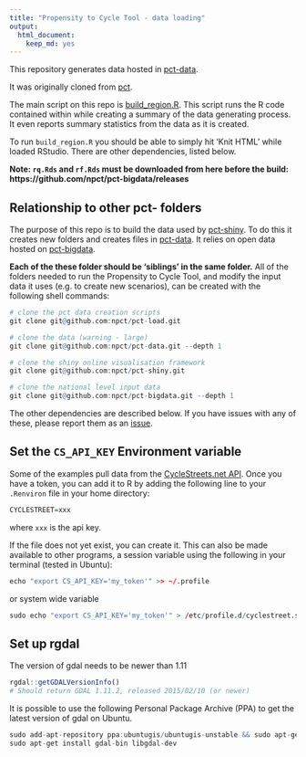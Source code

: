 ```yaml
---
title: "Propensity to Cycle Tool - data loading"
output:
  html_document:
    keep_md: yes
---
```


This repository generates data hosted in [pct-data](https://github.com/npct/pct-data).

It was originally cloned from [pct](https://github.com/npct/pct).

The main script on this repo is [build_region.R](https://github.com/npct/pct-load/blob/master/build_region.R).
This script runs the R code contained within while creating a summary of the data generating process.
It even reports summary statistics from the data as it is created.

To run `build_region.R` you should be able to simply hit 'Knit HTML' while loaded RStudio.
There are other dependencies, listed below.

**Note: `rq.Rds` and `rf.Rds` must be downloaded from here before the build: https://github.com/npct/pct-bigdata/releases **

## Relationship to other pct- folders

The purpose of this repo is to build the data used by [pct-shiny](https://github.com/npct/pct-shiny).
To do this it creates new folders and creates files in [pct-data](https://github.com/npct/pct-data).
It relies on open data hosted on [pct-bigdata](https://github.com/npct/pct-bigdata/).

**Each of the these folder should be 'siblings' in the same folder.**
All of the folders needed to run the Propensity to Cycle Tool, and modify the input data it uses (e.g. to create new scenarios), can be created with the following shell commands:

```r
# clone the pct data creation scripts
git clone git@github.com:npct/pct-load.git 

# clone the data (warning - large)
git clone git@github.com:npct/pct-data.git --depth 1

# clone the shiny online visualisation framework
git clone git@github.com:npct/pct-shiny.git 

# clone the national level input data
git clone git@github.com:npct/pct-bigdata.git --depth 1
```

The other dependencies are described below.
If you have issues with any of these, please report them as an [issue](https://github.com/npct/pct-load/issues).

## Set the `CS_API_KEY` Environment variable

Some of the examples pull data from the
[CycleStreets.net API](http://www.cyclestreets.net/api/).
Once you have a token, you can add it to R by
adding the following line
to your `.Renviron` file in your home directory:

```r
CYCLESTREET=xxx
```

where `xxx` is the api key.

If the file does not yet exist, you can create it.
This can also be made available to other programs,
a session variable using the following in your terminal (tested in Ubuntu):

```r
echo "export CS_API_KEY='my_token'" >> ~/.profile
```

or system wide variable

```r
sudo echo "export CS_API_KEY='my_token'" > /etc/profile.d/cyclestreet.sh
```

## Set up rgdal

The version of gdal needs to be newer than 1.11
```r
rgdal::getGDALVersionInfo()
# Should return GDAL 1.11.2, released 2015/02/10 (or newer)

```

It is possible to use the following Personal Package Archive (PPA) to get the latest version of gdal on Ubuntu.

```r
sudo add-apt-repository ppa:ubuntugis/ubuntugis-unstable && sudo apt-get update
sudo apt-get install gdal-bin libgdal-dev
```
